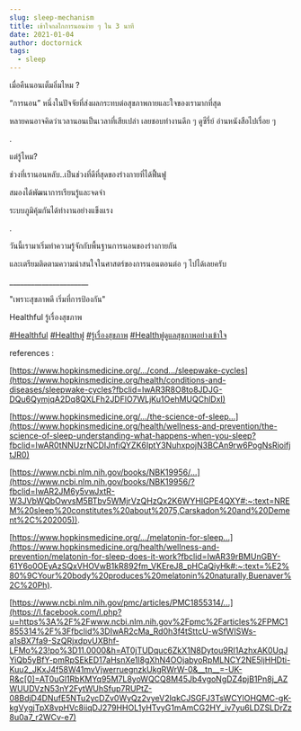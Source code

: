 ```yaml
---
slug: sleep-mechanism
title: เข้าใจกลไกการนอนง่าย ๆ ใน 3 นาที
date: 2021-01-04
author: doctornick
tags:
  - sleep
---
```

เมื่อคืนนอนเต็มอิ่มไหม ?

“การนอน” หนึ่งในปัจจัยที่ส่งผลกระทบต่อสุขภาพกายและใจของเรามากที่สุด

หลายคนอาจคิดว่าเวลานอนเป็นเวลาที่เสียเปล่า เลยชอบทำงานดึก ๆ ดูซีรี่ย์ อ่านหนังสือไปเรื่อย ๆ

.

แต่รู้ไหม?

ช่วงที่เรานอนหลับ..เป็นช่วงที่ดีที่สุดของร่างกายที่ได้ฟื้นฟู

สมองได้พัฒนาการเรียนรู้และจดจำ

ระบบภูมิคุ้มกันได้ทำงานอย่างแข็งแรง

.

วันนี้เรามาเริ่มทำความรู้จักกับพื้นฐานการนอนของร่างกายกัน 

และเตรียมติดตามความน่าสนใจในศาสตร์ของการนอนตอนต่อ ๆ ไปได้เลยครับ

\_\_\_\_\_\_\_\_\_\_\_\_\_\_\_\_\_\_\_\_\_\_

"เพราะสุขภาพดี เริ่มที่การป้องกัน"

Healthful รู้เรื่องสุขภาพ

[\#Healthful](https://www.facebook.com/hashtag/healthful?__eep__=6&__cft__[0]=AZVNobdXSp35XmWewFPtlmKBQm4bBhLQXut6fJwdTOfcvYBygEPaUoWa1W_PXkrxYzOv6xc3hyLh50k8Ql1iVPeWoaBjh2YLFPQiH5TklsHND-tC_YHIXHqhz0FIuHkhHELM1Pzxzj0mv5v1FCEfzZVgwHOADnZKzv_OVdxWYajQK4nzPRFCJejUEDLhXerpEdQ&__tn__=*NK-R) [\#Healthฟู](https://www.facebook.com/hashtag/health%E0%B8%9F%E0%B8%B9?__eep__=6&__cft__[0]=AZVNobdXSp35XmWewFPtlmKBQm4bBhLQXut6fJwdTOfcvYBygEPaUoWa1W_PXkrxYzOv6xc3hyLh50k8Ql1iVPeWoaBjh2YLFPQiH5TklsHND-tC_YHIXHqhz0FIuHkhHELM1Pzxzj0mv5v1FCEfzZVgwHOADnZKzv_OVdxWYajQK4nzPRFCJejUEDLhXerpEdQ&__tn__=*NK-R) [\#รู้เรื่องสุขภาพ](https://www.facebook.com/hashtag/%E0%B8%A3%E0%B8%B9%E0%B9%89%E0%B9%80%E0%B8%A3%E0%B8%B7%E0%B9%88%E0%B8%AD%E0%B8%87%E0%B8%AA%E0%B8%B8%E0%B8%82%E0%B8%A0%E0%B8%B2%E0%B8%9E?__eep__=6&__cft__[0]=AZVNobdXSp35XmWewFPtlmKBQm4bBhLQXut6fJwdTOfcvYBygEPaUoWa1W_PXkrxYzOv6xc3hyLh50k8Ql1iVPeWoaBjh2YLFPQiH5TklsHND-tC_YHIXHqhz0FIuHkhHELM1Pzxzj0mv5v1FCEfzZVgwHOADnZKzv_OVdxWYajQK4nzPRFCJejUEDLhXerpEdQ&__tn__=*NK-R) [\#Healthฟูดูแลสุขภาพอย่างเข้าใจ](https://www.facebook.com/hashtag/health%E0%B8%9F%E0%B8%B9%E0%B8%94%E0%B8%B9%E0%B9%81%E0%B8%A5%E0%B8%AA%E0%B8%B8%E0%B8%82%E0%B8%A0%E0%B8%B2%E0%B8%9E%E0%B8%AD%E0%B8%A2%E0%B9%88%E0%B8%B2%E0%B8%87%E0%B9%80%E0%B8%82%E0%B9%89%E0%B8%B2%E0%B9%83%E0%B8%88?__eep__=6&__cft__[0]=AZVNobdXSp35XmWewFPtlmKBQm4bBhLQXut6fJwdTOfcvYBygEPaUoWa1W_PXkrxYzOv6xc3hyLh50k8Ql1iVPeWoaBjh2YLFPQiH5TklsHND-tC_YHIXHqhz0FIuHkhHELM1Pzxzj0mv5v1FCEfzZVgwHOADnZKzv_OVdxWYajQK4nzPRFCJejUEDLhXerpEdQ&__tn__=*NK-R)

references :

[https://www.hopkinsmedicine.org/.../cond.../sleepwake-cycles](https://www.hopkinsmedicine.org/health/conditions-and-diseases/sleepwake-cycles?fbclid=IwAR3R8O8to8JDJG-DQu6QymjqA2Dq8QXLFh2JDFlO7WLjKu1OehMUQChlDxI)

[https://www.hopkinsmedicine.org/.../the-science-of-sleep...](https://www.hopkinsmedicine.org/health/wellness-and-prevention/the-science-of-sleep-understanding-what-happens-when-you-sleep?fbclid=IwAR0tNNUzrNCDIJnfiQYZK6IptY3NuhxpojN3BCAn9rw6PogNsRioifjtJR0)

[https://www.ncbi.nlm.nih.gov/books/NBK19956/...](https://www.ncbi.nlm.nih.gov/books/NBK19956/?fbclid=IwAR2JM6y5vwJxtR-W3JVbWQbOwvsM5BTbv5WMjrVzQHzQx2K6WYHIGPE4QXY#:~:text=NREM%20sleep%20constitutes%20about%2075,Carskadon%20and%20Dement%2C%202005)).

[https://www.hopkinsmedicine.org/.../melatonin-for-sleep...](https://www.hopkinsmedicine.org/health/wellness-and-prevention/melatonin-for-sleep-does-it-work?fbclid=IwAR39rBMUnGBY-61Y6o0OEyAzSQxVHOVwB1kR892fm_VKEreJ8_pHCaQiyHk#:~:text=%E2%80%9CYour%20body%20produces%20melatonin%20naturally,Buenaver%2C%20Ph).

[https://www.ncbi.nlm.nih.gov/pmc/articles/PMC1855314/...](https://l.facebook.com/l.php?u=https%3A%2F%2Fwww.ncbi.nlm.nih.gov%2Fpmc%2Farticles%2FPMC1855314%2F%3Ffbclid%3DIwAR2cMa_Rd0h3f4tSttcU-wSfWISWs-a1sBX7fa9-SzQRjxdpvUXBhf-LFMo%23!po%3D11.0000&h=AT0jTUDquc6ZkX1N8Dytou9RI1AzhxAK0UqJYiQb5yBfY-pmRpSEkED17aHsnXe1l8gXhN4OOjabyoRpMLNCY2NE5ljHHDti-Kuu2_JKxJ4f58W41mvVjwerruegnzkUkgRWrW-0&__tn__=-UK-R&c[0]=AT0uGl1RbKMYq95M7L8yoWQCQ8M45Jb4vgoNgDZ4pjB1Pn8j_AZWUUDVzN53nY2FytWUhSfup7RUPtZ-08BdjD4DNufE5NTu2ycDZv0WyQz2vyeV2lqkCJSGFJ3TsWCYlOHQMC-gK-kgVygjTpX8vpHVc8iiqDJ279HHOL1yHTvyG1mAmCG2HY_iv7yu6LDZSLDrZz8u0a7_r2WCv-e7)